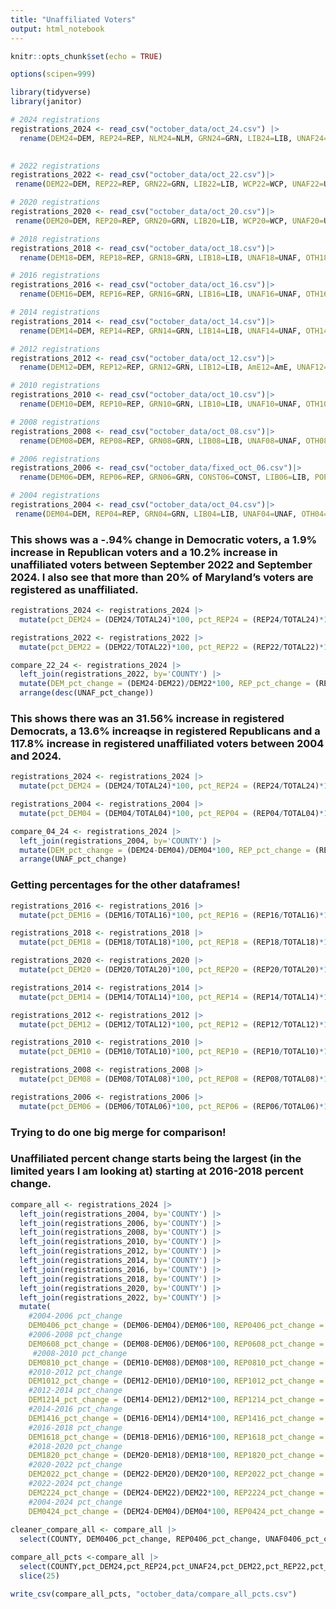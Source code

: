 ```yaml
---
title: "Unaffiliated Voters"
output: html_notebook
---
```


```r
knitr::opts_chunk$set(echo = TRUE)

options(scipen=999)

library(tidyverse)
library(janitor)
```

```r
# 2024 registrations
registrations_2024 <- read_csv("october_data/oct_24.csv") |>
  rename(DEM24=DEM, REP24=REP, NLM24=NLM, GRN24=GRN, LIB24=LIB, UNAF24=UNAF, OTH24=OTH, TOTAL24=TOTAL)
  
```

```r
# 2022 registrations
registrations_2022 <- read_csv("october_data/oct_22.csv")|>
 rename(DEM22=DEM, REP22=REP, GRN22=GRN, LIB22=LIB, WCP22=WCP, UNAF22=UNAF, OTH22=OTH, TOTAL22=TOTAL)

```

```r
# 2020 registrations
registrations_2020 <- read_csv("october_data/oct_20.csv")|>
 rename(DEM20=DEM, REP20=REP, GRN20=GRN, LIB20=LIB, WCP20=WCP, UNAF20=UNAF, OTH20=OTH, TOTAL20=TOTAL, BAR20=BAR)
```

```r
# 2018 registrations
registrations_2018 <- read_csv("october_data/oct_18.csv")|>
  rename(DEM18=DEM, REP18=REP, GRN18=GRN, LIB18=LIB, UNAF18=UNAF, OTH18=OTH, TOTAL18=TOTAL)
```

```r
# 2016 registrations
registrations_2016 <- read_csv("october_data/oct_16.csv")|>
  rename(DEM16=DEM, REP16=REP, GRN16=GRN, LIB16=LIB, UNAF16=UNAF, OTH16=OTH, TOTAL16=TOTAL)
```

```r
# 2014 registrations
registrations_2014 <- read_csv("october_data/oct_14.csv")|>
  rename(DEM14=DEM, REP14=REP, GRN14=GRN, LIB14=LIB, UNAF14=UNAF, OTH14=OTH, TOTAL14=TOTAL)
```

```r
# 2012 registrations
registrations_2012 <- read_csv("october_data/oct_12.csv")|>
  rename(DEM12=DEM, REP12=REP, GRN12=GRN, LIB12=LIB, AmE12=AmE, UNAF12=UNAF, OTH12=OTH, TOTAL12=TOTAL)
```

```r
# 2010 registrations
registrations_2010 <- read_csv("october_data/oct_10.csv")|>
  rename(DEM10=DEM, REP10=REP, GRN10=GRN, LIB10=LIB, UNAF10=UNAF, OTH10=OTH, TOTAL10=TOTAL)
```

```r
# 2008 registrations
registrations_2008 <- read_csv("october_data/oct_08.csv")|>
  rename(DEM08=DEM, REP08=REP, GRN08=GRN, LIB08=LIB, UNAF08=UNAF, OTH08=OTH, TOTAL08=TOTAL, CON08=CON, IND08=IND)
```

```r
# 2006 registrations
registrations_2006 <- read_csv("october_data/fixed_oct_06.csv")|>
  rename(DEM06=DEM, REP06=REP, GRN06=GRN, CONST06=CONST, LIB06=LIB, POP06=POP, UNAF06=UNAF, OTH06=OTH, TOTAL06=TOTAL)
```

```r
# 2004 registrations
registrations_2004 <- read_csv("october_data/oct_04.csv")|>
 rename(DEM04=DEM, REP04=REP, GRN04=GRN, LIB04=LIB, UNAF04=UNAF, OTH04=OTH, TOTAL04=TOTAL, CONST04=CONST, POP04=POP)
```

### This shows was a -.94% change in Democratic voters, a 1.9% increase in Republican voters and a 10.2% increase in unaffiliated voters between September 2022 and September 2024. I also see that more than 20% of Maryland's voters are registered as unaffiliated. 

```r
registrations_2024 <- registrations_2024 |> 
  mutate(pct_DEM24 = (DEM24/TOTAL24)*100, pct_REP24 = (REP24/TOTAL24)*100, pct_UNAF24 = (UNAF24/TOTAL24)*100)

registrations_2022 <- registrations_2022 |> 
  mutate(pct_DEM22 = (DEM22/TOTAL22)*100, pct_REP22 = (REP22/TOTAL22)*100, pct_UNAF22 = (UNAF22/TOTAL22)*100)

compare_22_24 <- registrations_2024 |> 
  left_join(registrations_2022, by='COUNTY') |> 
  mutate(DEM_pct_change = (DEM24-DEM22)/DEM22*100, REP_pct_change = (REP24-REP22)/REP22*100, UNAF_pct_change = (UNAF24-UNAF22)/UNAF22*100) |> 
  arrange(desc(UNAF_pct_change))
```

### This shows there was an 31.56% increase in registered Democrats, a 13.6% increaqse in registered Republicans and a 117.8% increase in registered unaffiliated voters between 2004 and 2024.

```r
registrations_2024 <- registrations_2024 |> 
  mutate(pct_DEM24 = (DEM24/TOTAL24)*100, pct_REP24 = (REP24/TOTAL24)*100, pct_UNAF24 = (UNAF24/TOTAL24)*100)

registrations_2004 <- registrations_2004 |> 
  mutate(pct_DEM04 = (DEM04/TOTAL04)*100, pct_REP04 = (REP04/TOTAL04)*100, pct_UNAF04 = (UNAF04/TOTAL04)*100)

compare_04_24 <- registrations_2024 |> 
  left_join(registrations_2004, by='COUNTY') |> 
  mutate(DEM_pct_change = (DEM24-DEM04)/DEM04*100, REP_pct_change = (REP24-REP04)/REP04*100, UNAF_pct_change = (UNAF24-UNAF04)/UNAF04*100) |> 
  arrange(UNAF_pct_change)
```

### Getting percentages for the other dataframes!

```r
registrations_2016 <- registrations_2016 |> 
  mutate(pct_DEM16 = (DEM16/TOTAL16)*100, pct_REP16 = (REP16/TOTAL16)*100, pct_UNAF16 = (UNAF16/TOTAL16)*100)

registrations_2018 <- registrations_2018 |> 
  mutate(pct_DEM18 = (DEM18/TOTAL18)*100, pct_REP18 = (REP18/TOTAL18)*100, pct_UNAF18 = (UNAF18/TOTAL18)*100)

registrations_2020 <- registrations_2020 |> 
  mutate(pct_DEM20 = (DEM20/TOTAL20)*100, pct_REP20 = (REP20/TOTAL20)*100, pct_UNAF20 = (UNAF20/TOTAL20)*100)

registrations_2014 <- registrations_2014 |> 
  mutate(pct_DEM14 = (DEM14/TOTAL14)*100, pct_REP14 = (REP14/TOTAL14)*100, pct_UNAF14 = (UNAF14/TOTAL14)*100)

registrations_2012 <- registrations_2012 |> 
  mutate(pct_DEM12 = (DEM12/TOTAL12)*100, pct_REP12 = (REP12/TOTAL12)*100, pct_UNAF12 = (UNAF12/TOTAL12)*100)

registrations_2010 <- registrations_2010 |> 
  mutate(pct_DEM10 = (DEM10/TOTAL10)*100, pct_REP10 = (REP10/TOTAL10)*100, pct_UNAF10 = (UNAF10/TOTAL10)*100)

registrations_2008 <- registrations_2008 |> 
  mutate(pct_DEM08 = (DEM08/TOTAL08)*100, pct_REP08 = (REP08/TOTAL08)*100, pct_UNAF08 = (UNAF08/TOTAL08)*100)

registrations_2006 <- registrations_2006 |> 
  mutate(pct_DEM06 = (DEM06/TOTAL06)*100, pct_REP06 = (REP06/TOTAL06)*100, pct_UNAF06= (UNAF06/TOTAL06)*100)
```

### Trying to do one big merge for comparison!

### Unaffiliated percent change starts being the largest (in the limited years I am looking at) starting at 2016-2018 percent change.

```r
compare_all <- registrations_2024 |> 
  left_join(registrations_2004, by='COUNTY') |> 
  left_join(registrations_2006, by='COUNTY') |> 
  left_join(registrations_2008, by='COUNTY') |> 
  left_join(registrations_2010, by='COUNTY') |> 
  left_join(registrations_2012, by='COUNTY') |> 
  left_join(registrations_2014, by='COUNTY') |> 
  left_join(registrations_2016, by='COUNTY') |> 
  left_join(registrations_2018, by='COUNTY') |> 
  left_join(registrations_2020, by='COUNTY') |> 
  left_join(registrations_2022, by='COUNTY') |> 
  mutate(
    #2004-2006 pct_change
    DEM0406_pct_change = (DEM06-DEM04)/DEM06*100, REP0406_pct_change = (REP06-REP04)/REP06*100, UNAF0406_pct_change = (UNAF06-UNAF04)/UNAF04*100,
    #2006-2008 pct_change
    DEM0608_pct_change = (DEM08-DEM06)/DEM06*100, REP0608_pct_change = (REP08-REP06)/REP06*100, UNAF0608_pct_change = (UNAF08-UNAF06)/UNAF06*100,
     #2008-2010 pct_change
    DEM0810_pct_change = (DEM10-DEM08)/DEM08*100, REP0810_pct_change = (REP10-REP08)/REP08*100, UNAF0810_pct_change = (UNAF10-UNAF08)/UNAF08*100,
    #2010-2012 pct_change
    DEM1012_pct_change = (DEM12-DEM10)/DEM10*100, REP1012_pct_change = (REP12-REP10)/REP10*100, UNAF1012_pct_change = (UNAF12-UNAF10)/UNAF10*100,
    #2012-2014 pct_change
    DEM1214_pct_change = (DEM14-DEM12)/DEM12*100, REP1214_pct_change = (REP14-REP12)/REP12*100, UNAF1214_pct_change = (UNAF14-UNAF12)/UNAF12*100,
    #2014-2016 pct_change
    DEM1416_pct_change = (DEM16-DEM14)/DEM14*100, REP1416_pct_change = (REP16-REP14)/REP14*100, UNAF1416_pct_change = (UNAF16-UNAF14)/UNAF14*100,
    #2016-2018 pct_change
    DEM1618_pct_change = (DEM18-DEM16)/DEM16*100, REP1618_pct_change = (REP18-REP16)/REP16*100, UNAF1618_pct_change = (UNAF18-UNAF16)/UNAF16*100,
    #2018-2020 pct_change
    DEM1820_pct_change = (DEM20-DEM18)/DEM18*100, REP1820_pct_change = (REP20-REP18)/REP18*100, UNAF1820_pct_change = (UNAF20-UNAF18)/UNAF18*100,
    #2020-2022 pct_change
    DEM2022_pct_change = (DEM22-DEM20)/DEM20*100, REP2022_pct_change = (REP22-REP20)/REP20*100, UNAF2022_pct_change = (UNAF22-UNAF20)/UNAF20*100,
    #2022-2024 pct_change
    DEM2224_pct_change = (DEM24-DEM22)/DEM22*100, REP2224_pct_change = (REP24-REP22)/REP22*100, UNAF2224_pct_change = (UNAF24-UNAF22)/UNAF22*100,
    #2004-2024 pct_change
    DEM0424_pct_change = (DEM24-DEM04)/DEM04*100, REP0424_pct_change = (REP24-REP04)/REP04*100, UNAF0424_pct_change = (UNAF24-UNAF04)/UNAF04*100)
  
cleaner_compare_all <- compare_all |> 
  select(COUNTY, DEM0406_pct_change, REP0406_pct_change, UNAF0406_pct_change, DEM0608_pct_change, REP0608_pct_change, UNAF0608_pct_change, DEM0810_pct_change, REP0810_pct_change, UNAF0810_pct_change, DEM1012_pct_change, REP1012_pct_change, UNAF1012_pct_change, DEM1214_pct_change, REP1214_pct_change, UNAF1214_pct_change, DEM1416_pct_change, REP1416_pct_change, UNAF1416_pct_change, DEM1618_pct_change, REP1618_pct_change, UNAF1618_pct_change, DEM1820_pct_change, REP1820_pct_change, UNAF1820_pct_change,  DEM2022_pct_change, REP2022_pct_change, UNAF2022_pct_change, DEM2224_pct_change, REP2224_pct_change, UNAF2224_pct_change, DEM0424_pct_change, REP0424_pct_change, UNAF0424_pct_change)
```

```r
compare_all_pcts <-compare_all |>
  select(COUNTY,pct_DEM24,pct_REP24,pct_UNAF24,pct_DEM22,pct_REP22,pct_UNAF22,pct_DEM20,pct_REP20,pct_UNAF20, pct_DEM18,pct_REP18,pct_UNAF18,pct_DEM16,pct_REP16,pct_UNAF16,pct_DEM14,pct_REP14,pct_UNAF14,pct_DEM12,pct_REP12,pct_UNAF12,pct_DEM10,pct_REP10,pct_UNAF10,pct_DEM08,pct_REP08,pct_UNAF08,pct_DEM06,pct_REP06,pct_UNAF06,pct_DEM04,pct_REP04,pct_UNAF04)|>
  slice(25)

write_csv(compare_all_pcts, "october_data/compare_all_pcts.csv")

```

